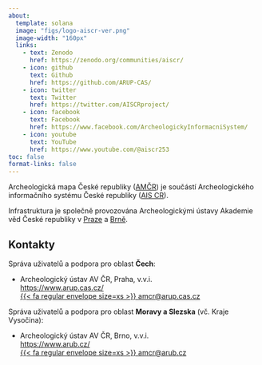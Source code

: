 ```yaml
---
about:
  template: solana
  image: "figs/logo-aiscr-ver.png"
  image-width: "160px"
  links:
    - text: Zenodo
      href: https://zenodo.org/communities/aiscr/
    - icon: github
      text: Github
      href: https://github.com/ARUP-CAS/
    - icon: twitter
      text: Twitter
      href: https://twitter.com/AISCRproject/
    - icon: facebook
      text: Facebook
      href: https://www.facebook.com/ArcheologickyInformacniSystem/
    - icon: youtube
      text: YouTube
      href: https://www.youtube.com/@aiscr253
toc: false
format-links: false
---
```


Archeologická mapa České republiky ([AMČR](https://amcr-info.aiscr.cz/){.external}) je součástí 
Archeologického informačního systému České republiky ([AIS CR](https://aiscr.cz/){.external}).

Infrastruktura je společně provozována Archeologickými ústavy Akademie věd České republiky 
v [Praze](https://arup.cas.cz){.external} a [Brně](https://arub.cz/){.external}.


## Kontakty

Správa uživatelů a podpora pro oblast **Čech**:

- Archeologický ústav AV ČR, Praha, v.v.i.  
  [https://www.arup.cas.cz/](https://www.arup.cas.cz/){.external}  
  [{{< fa regular envelope size=xs >}} amcr@arup.cas.cz](mailto:amcr@arup.cas.cz)

Správa uživatelů a podpora pro oblast **Moravy a Slezska** (vč. Kraje Vysočina):

- Archeologický ústav AV ČR, Brno, v.v.i.  
  [https://www.arub.cz/](https://www.arub.cz/){.external}  
  [{{< fa regular envelope size=xs >}} amcr@arub.cz](mailto:amcr@arub.cz)
